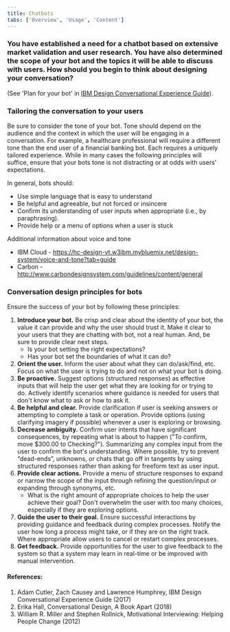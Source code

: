 ```yaml
---
title: Chatbots
tabs: ['Overview', 'Usage', 'Content']
---
```


### You have established a need for a chatbot based on extensive market validation and user research. You have also determined the scope of your bot and the topics it will be able to discuss with users. How should you begin to think about designing your conversation?

(See 'Plan for your bot' in [IBM Design Conversational Experience Guide](https://ibm.ent.box.com/v/cognitive-design/folder/41664806531)).

### Tailoring the conversation to your users

Be sure to consider the tone of your bot. Tone should depend on the audience and the context in which the user will be engaging in a conversation. For example, a healthcare professional will require a different tone than the end user of a financial banking bot. Each requires a uniquely tailored experience. While in many cases the following principles will suffice, ensure that your bots tone is not distracting or at odds with users' expectations.

In general, bots should:
- Use simple language that is easy to understand
- Be helpful and agreeable, but not forced or insincere
- Confirm its understanding of user inputs when appropriate (i.e., by paraphrasing).
- Provide help or a menu of options when a user is stuck

Additional information about voice and tone
- IBM Cloud - https://hc-design-vt.w3ibm.mybluemix.net/design-system/voice-and-tone?tab=guide
- Carbon - http://www.carbondesignsystem.com/guidelines/content/general

### Conversation design principles for bots

Ensure the success of your bot by following these principles:

1. **Introduce your bot.** Be crisp and clear about the identity of your bot, the value it can provide and why the user should trust it. Make it clear to your users that they are chatting with bot, not a real human. And, be sure to provide clear next steps.
    - Is your bot setting the right expectations?
    - Has your bot set the boundaries of what it can do?
2. **Orient the user.** Inform the user about what they can do/ask/find, etc. Focus on what the user is trying to do and not on what your bot is doing.
3. **Be proactive.** Suggest options (structured responses) as effective inputs that will help the user get what they are looking for or trying to do. Actively identify scenarios where guidance is needed for users that don't know what to ask or how to ask it.
4. **Be helpful and clear.** Provide clarification if user is seeking answers or attempting to complete a task or operation. Provide options (using clarifying imagery if possible) whenever a user is exploring or browsing.
5. **Decrease ambiguity.** Confirm user intents that have significant consequences, by repeating what is about to happen ("To confirm, move $300.00 to Checking?"). Summarizing any complex input from the user to confirm the bot's understanding. Where possible, try to prevent “dead-ends”, unknowns, or chats that go off in tangents by using structured responses rather than asking for freeform text as user input.
6. **Provide clear actions.** Provide a menu of structure responses to expand or narrow the scope of the input through refining the question/input or expanding through synonyms, etc. 
    - What is the right amount of appropriate choices to help the user achieve their goal? Don't overwhelm the user with too many choices, especially if they are exploring options.
7. **Guide the user to their goal.** Ensure successful interactions by providing guidance and feedback during complex processes. Notify the user how long a process might take, or if they are on the right track. Where appropriate allow users to cancel or restart complex processes.
8. **Get feedback.** Provide opportunities for the user to give feedback to the system so that a system may learn in real-time or be improved with manual intervention.

#### References: 

1. Adam Cutler, Zach Causey and Lawrence Humphrey, IBM Design Conversational Experience Guide (2017)
2. Erika Hall, Conversational Design, A Book Apart (2018)
3. William R. Miller and Stephen Rollnick, Motivational Interviewing: Helping People Change (2012)

